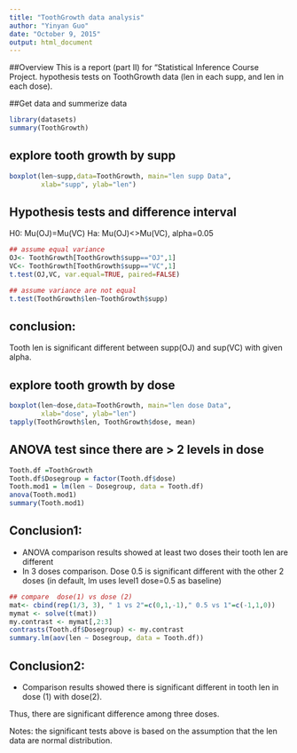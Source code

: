 ```yaml
---
title: "ToothGrowth data analysis"
author: "Yinyan Guo"
date: "October 9, 2015"
output: html_document
---
```


##Overview
This is a report (part II) for "Statistical Inference Course Project. hypothesis tests on ToothGrowth data (len in each supp, and len in each dose).  

##Get data and summerize data  
```r
library(datasets)
summary(ToothGrowth)
```

## explore  tooth growth by supp    
```r
boxplot(len~supp,data=ToothGrowth, main="len supp Data",
        xlab="supp", ylab="len")
```

## Hypothesis tests and difference interval  
H0: Mu(OJ)=Mu(VC)       Ha: Mu(OJ)<>Mu(VC), alpha=0.05  

```r
## assume equal variance
OJ<- ToothGrowth[ToothGrowth$supp=="OJ",1]
VC<- ToothGrowth[ToothGrowth$supp=="VC",1]
t.test(OJ,VC, var.equal=TRUE, paired=FALSE)

## assume variance are not equal
t.test(ToothGrowth$len~ToothGrowth$supp)
```
## conclusion:
  Tooth len is significant different between supp(OJ) and sup(VC) with given alpha.

## explore  tooth growth by dose    
```r
boxplot(len~dose,data=ToothGrowth, main="len dose Data",
        xlab="dose", ylab="len")
tapply(ToothGrowth$len, ToothGrowth$dose, mean)
```

## ANOVA test since there are > 2 levels in dose  

```r
Tooth.df =ToothGrowth
Tooth.df$Dosegroup = factor(Tooth.df$dose)
Tooth.mod1 = lm(len ~ Dosegroup, data = Tooth.df)
anova(Tooth.mod1)
summary(Tooth.mod1)
```
## Conclusion1:
- ANOVA comparison results showed at least two doses their tooth len are different    
- In 3 doses comparison. Dose 0.5 is significant different with the other 2 doses (in default, lm uses level1 dose=0.5 as baseline)  
```r

## compare  dose(1) vs dose (2)
mat<- cbind(rep(1/3, 3), " 1 vs 2"=c(0,1,-1)," 0.5 vs 1"=c(-1,1,0))
mymat <- solve(t(mat))
my.contrast <- mymat[,2:3]
contrasts(Tooth.df$Dosegroup) <- my.contrast
summary.lm(aov(len ~ Dosegroup, data = Tooth.df))
```
## Conclusion2:
- Comparison results showed there is significant different in tooth len in dose (1) with dose(2).   

Thus, there are significant difference among three doses.

Notes: the significant tests above is based on the assumption that the len data are normal distribution.

